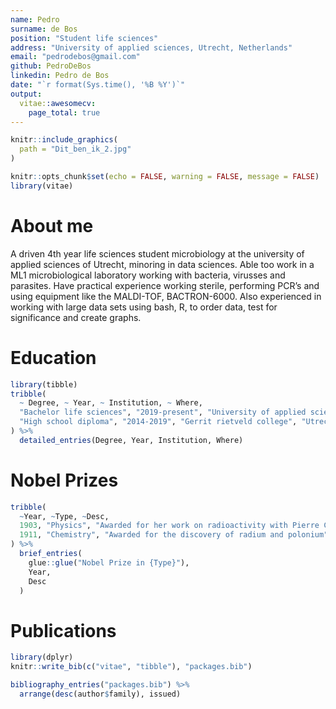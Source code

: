 ```yaml
---
name: Pedro
surname: de Bos
position: "Student life sciences"
address: "University of applied sciences, Utrecht, Netherlands"
email: "pedrodebos@gmail.com"
github: PedroDeBos
linkedin: Pedro de Bos
date: "`r format(Sys.time(), '%B %Y')`"
output: 
  vitae::awesomecv:
    page_total: true
---
```


````r
knitr::include_graphics(
  path = "Dit_ben_ik_2.jpg"
)
````

```r
knitr::opts_chunk$set(echo = FALSE, warning = FALSE, message = FALSE)
library(vitae)
```

# About me
A driven 4th year life sciences student microbiology at the university of applied sciences of Utrecht, minoring in data sciences. Able too work in a ML1 microbiological laboratory working with bacteria, virusses and parasites. Have practical experience working sterile, performing PCR's and using equipment like the MALDI-TOF, BACTRON-6000. Also experienced in working with large data sets using bash, R, to order data, test for significance and create graphs.

# Education

```r
library(tibble)
tribble(
  ~ Degree, ~ Year, ~ Institution, ~ Where,
  "Bachelor life sciences", "2019-present", "University of applied sciences", "Utrecht, Netherlands",
  "High school diploma", "2014-2019", "Gerrit rietveld college", "Utrecht, Netherlands"
) %>% 
  detailed_entries(Degree, Year, Institution, Where)
```

# Nobel Prizes

```r
tribble(
  ~Year, ~Type, ~Desc,
  1903, "Physics", "Awarded for her work on radioactivity with Pierre Curie and Henri Becquerel",
  1911, "Chemistry", "Awarded for the discovery of radium and polonium"
) %>% 
  brief_entries(
    glue::glue("Nobel Prize in {Type}"),
    Year, 
    Desc
  )
```

# Publications

```r
library(dplyr)
knitr::write_bib(c("vitae", "tibble"), "packages.bib")

bibliography_entries("packages.bib") %>%
  arrange(desc(author$family), issued)
```

